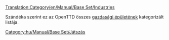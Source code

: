 [[Translation:Category/en/Manual/Base Set/Industries]]

Szándéka szerint ez az OpenTTD összes [[hu/Manual/Gazdasági épületek|gazdasági épületének]] kategorizált listája. 

[[Category:hu/Manual/Base Set/Játszás]]